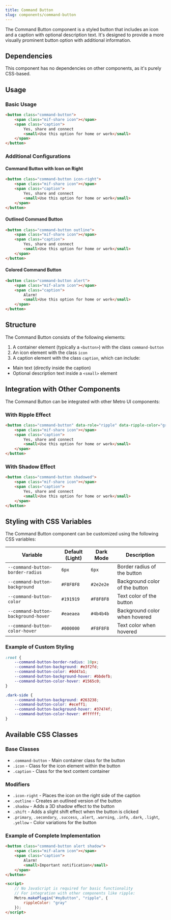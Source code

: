 ```yaml
---
title: Command Button
slug: components/command-button
---
```


The Command Button component is a styled button that includes an icon and a caption with optional description text. It's designed to provide a more visually prominent button option with additional information.

## Dependencies

This component has no dependencies on other components, as it's purely CSS-based.

## Usage

### Basic Usage

```html
<button class="command-button">
    <span class="mif-share icon"></span>
    <span class="caption">
        Yes, share and connect
        <small>Use this option for home or work</small>
    </span>
</button>
```

### Additional Configurations

#### Command Button with Icon on Right

```html
<button class="command-button icon-right">
    <span class="mif-share icon"></span>
    <span class="caption">
        Yes, share and connect
        <small>Use this option for home or work</small>
    </span>
</button>
```

#### Outlined Command Button

```html
<button class="command-button outline">
    <span class="mif-share icon"></span>
    <span class="caption">
        Yes, share and connect
        <small>Use this option for home or work</small>
    </span>
</button>
```

#### Colored Command Button

```html
<button class="command-button alert">
    <span class="mif-alarm icon"></span>
    <span class="caption">
        Alarm!
        <small>Use this option for home or work</small>
    </span>
</button>
```

## Structure

The Command Button consists of the following elements:

1. A container element (typically a `<button>`) with the class `command-button`
2. An icon element with the class `icon`
3. A caption element with the class `caption`, which can include:
- Main text (directly inside the caption)
- Optional description text inside a `<small>` element

## Integration with Other Components

The Command Button can be integrated with other Metro UI components:

### With Ripple Effect

```html
<button class="command-button" data-role="ripple" data-ripple-color="gray">
    <span class="mif-share icon"></span>
    <span class="caption">
        Yes, share and connect
        <small>Use this option for home or work</small>
    </span>
</button>
```

### With Shadow Effect

```html
<button class="command-button shadowed">
    <span class="mif-share icon"></span>
    <span class="caption">
        Yes, share and connect
        <small>Use this option for home or work</small>
    </span>
</button>
```

## Styling with CSS Variables

The Command Button component can be customized using the following CSS variables:

| Variable | Default (Light) | Dark Mode | Description |
|----------|----------------|----------------|-------------|
| `--command-button-border-radius` | `6px` | `6px` | Border radius of the button |
| `--command-button-background` | `#F8F8F8` | `#2e2e2e` | Background color of the button |
| `--command-button-color` | `#191919` | `#F8F8F8` | Text color of the button |
| `--command-button-background-hover` | `#eaeaea` | `#4b4b4b` | Background color when hovered |
| `--command-button-color-hover` | `#000000` | `#F8F8F8` | Text color when hovered |

### Example of Custom Styling

```css
:root {
    --command-button-border-radius: 10px;
    --command-button-background: #e3f2fd;
    --command-button-color: #0d47a1;
    --command-button-background-hover: #bbdefb;
    --command-button-color-hover: #1565c0;
}

.dark-side {
    --command-button-background: #263238;
    --command-button-color: #eceff1;
    --command-button-background-hover: #37474f;
    --command-button-color-hover: #ffffff;
}
```

## Available CSS Classes

### Base Classes
- `.command-button` - Main container class for the button
- `.icon` - Class for the icon element within the button
- `.caption` - Class for the text content container

### Modifiers
- `.icon-right` - Places the icon on the right side of the caption
- `.outline` - Creates an outlined version of the button
- `.shadow` - Adds a 3D shadow effect to the button
- `.shift` - Adds a slight shift effect when the button is clicked
- `.primary`, `.secondary`, `.success`, `.alert`, `.warning`, `.info`, `.dark`, `.light`, `.yellow` - Color variations for the button

### Example of Complete Implementation

```html
<button class="command-button alert shadow">
    <span class="mif-alarm icon"></span>
    <span class="caption">
        Alarm!
        <small>Important notification</small>
    </span>
</button>

<script>
    // No JavaScript is required for basic functionality
    // For integration with other components like ripple:
    Metro.makePlugin("#myButton", "ripple", {
        rippleColor: "gray"
    });
</script>
```